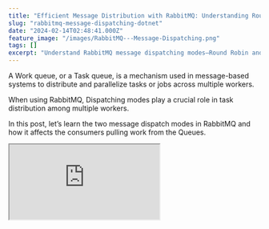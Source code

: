 ```yaml
---
title: "Efficient Message Distribution with RabbitMQ: Understanding Round Robin and Fair Dispatching Modes"
slug: "rabbitmq-message-dispatching-dotnet"
date: "2024-02-14T02:48:41.000Z"
feature_image: "/images/RabbitMQ---Message-Dispatching.png"
tags: []
excerpt: "Understand RabbitMQ message dispatching modes—Round Robin and Fair Dispatch—and how to efficiently distribute tasks across workers in .NET applications."
---
```


A Work queue, or a Task queue, is a mechanism used in message-based systems to distribute and parallelize tasks or jobs across multiple workers.

When using RabbitMQ, Dispatching modes play a crucial role in task distribution among multiple workers.

In this post, let’s learn the two message dispatch modes in RabbitMQ and how it affects the consumers pulling work from the Queues.

<iframe src="https://www.youtube.com/embed/HRudM2WTXHM?feature=oembed" />

_This article is sponsored by AWS and is part of my_ [_RabbitMQ Series_](__GHOST_URL__/blog/tag/rabbitmq/)_._

For this post, I will use [Amazon MQ](https://aws.amazon.com/amazon-mq/), a managed message broker service that supports ActiveMQ and RabbitMQ engine types.

However, you can use [one of the various options that RabbitMQ provides](https://www.rabbitmq.com/download.html?ref=rahulpnath.com) to host your instance, including a local Docker instance.

[

Amazon MQ RabbitMQ: A Reliable Messaging Solution for Your .NET Projects

RabbitMQ is a powerful open-source message broker facilitating communication between systems or applications. Let’s learn how to get started using RabbitMQ on Amazon MQ from .NET application.

![](/images/logo-512x512.png)Rahul NathRahul Pulikkot Nath

![](/images/rabbit-mq-dotnet.png)

](__GHOST_URL__/blog/amazon-mq-rabbitmq-dotnet/)

The main idea of using a work queue is to offload resource-intensive tasks to a different process in the background or to be scheduled. This removes the need to wait for the task to be completed on synchronous application interaction points.

This concept is especially useful in user interactions flows on web pages and applications and also during machine to machine interaction over an API.

Rabbit MQ and .NET Consumer
---------------------------

Below is a sample .NET consumer that pulls work from a RabbitMQ (in my case, one hosted on Amazon MQ).

    consumer.Received += (model, ea) =>
    {
        var body = ea.Body.ToArray();
        var message = Encoding.UTF8.GetString(body);
        Console.WriteLine($"[x] Received message {message}");
        if (message.Contains("exception"))
        {
            Console.WriteLine("Error in processing");
            channel.BasicReject(ea.DeliveryTag, false);
            throw new Exception("Error in processing");
        }
        if (int.TryParse(message, out var delayTime))
            Thread.Sleep(delayTime * 1000);
        
        // Additional processing for this message
        Console.WriteLine($"Processed message {message}");
        channel.BasicAck(deliveryTag: ea.DeliveryTag, false);
    };

If the message is an integer value, it waits for that many seconds in the processing step. This is purely to simulate an artificial delay that we can use to understand the dispatch modes in RabbitBQ.

To understand dispatch modes, we need 2 more consumers pulling work from the same Queue. So go ahead and fire up a couple of consumers to follow along on how the message gets processed.

RabbitMQ: Round-robin Dispatching
---------------------------------

With Round-robin dispatching, RabbitMQ sends messages to the next consumer, in sequence.

With this mode, every consumer will get same number of messages to process (assuming they all start around the same time).

Based on the order in which the consumers start-up and register with RabbitMQ, messages are dispatched in sequence to these consumers as they arrive in the queue.

### Drawback of Round-robin Dispatching

Not all work is created equal.

Some messages might take more time than others. This means a consumer might be held up processing a large message and still receive another message because it is the next one in sequence.

Other consumers might be free and ready to process the messages immediately, but they will be blocked as they were delivered to a busy consumer.

Spin up two consumers to simulate this with the consumer code above. Send messages with integer values → `1, 50, 1, 2, 1, 2, 1, 2` etc.

The second consumer will be blocked by the message that takes `50` seconds to process and all the subsequent alternate messages delivered to that consumer will be blocked until 50 seconds are passed.

Round-robin dispatching works great in scenarios where all messages are equal and take the same time to process.

RabbitMQ: Fair Dispatching
--------------------------

Fair Dispatch ensures a more balanced distribution, preventing one worker from overloading with tasks while others remain idle.

Instead of blindly dispatching every n-th message to the n-th consumer, Fair dispatching sends the messages to the consumers ready to pick up work.

To enable Fair dispatching, when registering the consumer with RabbitMQ we need to specify the number of unacknowledged messages that the consumer can hold.

💡

Prefetch count in RabbitMQ limits the number of unacknowledged (not handled) messages in a consumer.

This is easily done using the `BasicQos` method on the channel and specifying the `prefetchCount` property.

    channel.BasicQos(prefetchSize:0, prefetchCount:1, global:false);

This tells RabbitMQ not to give more than one message to a worker at a time.

So RabbitMQ will not dispatch a new message to a worker until it has processed and acknowledged the previous one. It will wait for any consumer to be free and dispatch it to that consumer.

### Fair Dispatching and Manual Acknowledgement

One thing to note is that setting `prefetchCount` only makes sense when you have Manual Acknowledgement.

[

Exploring Manual and Automatic Acknowledgment in RabbitMQ with .NET

Delivery processing acknowledgements from consumers are referred to as acknowledgements in messaging protocols. Let’s learn automatic and manual ack modes in RabbitMQ.

![](/images/logo-512x512.png)Rahul NathRahul Pulikkot Nath

![](/images/_RabbitMQ---ACK.png)

](__GHOST_URL__/blog/rabbitmq-consumer-ack-dotnet/)

We saw that with Automatic acknowledgment mode, messages are considered to be successfully delivered as soon as they are sent.

So, even if we were to set a `prefetchCount`, as soon a message gets delivered to a consumer it's consider as processed by RabbitMQ, even if the consumer is still processing the message.

<iframe src="https://www.youtube.com/embed/jrLbUz\_5Aiw?feature=oembed" />

So when setting, `prefetchCount` make sure you are manually acknowledging the messages being processed.

With our previous example of 2 consumers in Fair dispatching mode, if we send messages with integer values → `1, 50, 1, 2, 1, 2, 1, 2` etc.; once the second consumer is blocked by the message that takes 50 seconds, all subsequent messages will be delivered to the other consumer until the 50-sec task is completed. Once that becomes free, subsequent messages will be delivered to that consumer.